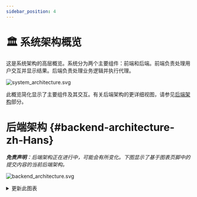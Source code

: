 ```yaml
---
sidebar_position: 4
---
```


# 🏛️ 系统架构概览

这是系统架构的高层概览。系统分为两个主要组件：前端和后端。前端负责处理用户交互并显示结果。后端负责处理业务逻辑并执行代理。

![system_architecture.svg](/img/system_architecture.svg)

此概览简化显示了主要组件及其交互。有关后端架构的更详细视图，请参见[后端架构](#backend-architecture-zh-Hans)部分。

# 后端架构 {#backend-architecture-zh-Hans}

_**免责声明**：后端架构正在进行中，可能会有所变化。下图显示了基于图表页脚中的提交内容的当前后端架构。_

![backend_architecture.svg](/img/backend_architecture.svg)

<details>
  <summary>更新此图表</summary>
  <div>
    后端架构图的生成部分是自动化的。
    图表是使用 py2puml 工具从代码中的类型提示生成的。
    然后人工审核、调整并导出为 PNG 和 SVG。

    ## 前提条件

    - 能运行 python 环境，其中 azm_ai 可以执行（根据存储库根目录中的 README.md 文件中的说明）
    - 安装了 [py2puml](https://github.com/lucsorel/py2puml)

## 步骤

1.  通过从存储库根目录运行以下命令自动生成图表：
    `py2puml azm_ai azm_ai > docs/architecture/backend_architecture.puml`

2.  在 PlantUML 编辑器中打开生成的文件，例如使用 PlantUML 扩展的 Visual Studio Code 或 [PlantText](https://www.planttext.com/)

3.  审查生成的 PUML 并对图表进行所有必要的调整（添加缺失部分、修正错误、改进定位）。
    _py2puml 根据代码中的类型提示创建图表，因此缺失或不正确的类型提示可能导致图表不完整或不正确。_

4.  审查新旧图表之间的差异，并手动检查更改是否正确。
    _确保不移除过去手动添加到图表中的和仍然相关的部分。_

5.  将用于生成图表的提交哈希添加到图表页脚。

6.  将图表导出为 PNG 和 SVG 文件，并替换 `docs/architecture` 目录中的现有图表。这可以通过（例如 [PlantText](https://www.planttext.com/)）完成。

  </div>
</details>
